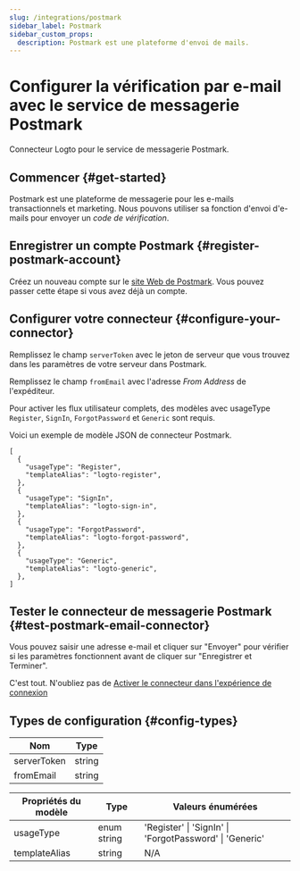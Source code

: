 ```yaml
---
slug: /integrations/postmark
sidebar_label: Postmark
sidebar_custom_props:
  description: Postmark est une plateforme d'envoi de mails.
---
```



# Configurer la vérification par e-mail avec le service de messagerie Postmark

Connecteur Logto pour le service de messagerie Postmark.

<GuideTip />

## Commencer \{#get-started}

Postmark est une plateforme de messagerie pour les e-mails transactionnels et marketing. Nous pouvons utiliser sa fonction d'envoi d'e-mails pour envoyer un _code de vérification_.

## Enregistrer un compte Postmark \{#register-postmark-account}

Créez un nouveau compte sur le [site Web de Postmark](https://postmark.com/). Vous pouvez passer cette étape si vous avez déjà un compte.

## Configurer votre connecteur \{#configure-your-connector}

Remplissez le champ `serverToken` avec le jeton de serveur que vous trouvez dans les paramètres de votre serveur dans Postmark.

Remplissez le champ `fromEmail` avec l'adresse _From Address_ de l'expéditeur.

Pour activer les flux utilisateur complets, des modèles avec usageType `Register`, `SignIn`, `ForgotPassword` et `Generic` sont requis.

Voici un exemple de modèle JSON de connecteur Postmark.

```jsonc
[
  {
    "usageType": "Register",
    "templateAlias": "logto-register",
  },
  {
    "usageType": "SignIn",
    "templateAlias": "logto-sign-in",
  },
  {
    "usageType": "ForgotPassword",
    "templateAlias": "logto-forgot-password",
  },
  {
    "usageType": "Generic",
    "templateAlias": "logto-generic",
  },
]
```

## Tester le connecteur de messagerie Postmark \{#test-postmark-email-connector}

Vous pouvez saisir une adresse e-mail et cliquer sur "Envoyer" pour vérifier si les paramètres fonctionnent avant de cliquer sur "Enregistrer et Terminer".

C'est tout. N'oubliez pas de [Activer le connecteur dans l'expérience de connexion](/connectors/email-connectors/#enable-email-sign-up-or-sign-in)

## Types de configuration \{#config-types}

| Nom         | Type   |
| ----------- | ------ |
| serverToken | string |
| fromEmail   | string |

| Propriétés du modèle | Type        | Valeurs énumérées                                        |
| -------------------- | ----------- | ------------------------------------------------------- |
| usageType            | enum string | 'Register' \| 'SignIn' \| 'ForgotPassword' \| 'Generic' |
| templateAlias        | string      | N/A                                                     |